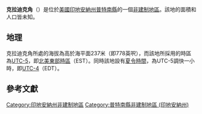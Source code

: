 {{noteTA
|G1=USState
|G2=地名
|G3=Unit
}}
{{Infobox settlement
|official_name            = 克拉迪克角
|native_name = Cradick Corner
|settlement_type          = [[非建制地區|非建制地區]]
|image_skyline            = 
|imagesize                = 
|pushpin_map              = USA Indiana
|pushpin_label            = 克拉迪克角
|pushpin_label_position   = top
|pushpin_map_caption      = 克拉迪克角在印地安納州的位置
|subdivision_type         = [[世界政區索引|國家]]
|subdivision_type1        = [[美国州份|州份]]
|subdivision_type2        = [[印地安納州行政区划|縣]]
|subdivision_name         = [[美国|美国]]
|subdivision_name1        = [[印地安納州|印地安納州]]
|subdivision_name2        = [[普特南縣_(印地安納州)|普特南縣]]
|elevation_ft             = 778
|elevation_m              = 237
|area_total_km2           = 
|area_total_sq_mi         = 
|area_land_km2            = 
|area_land_sq_mi          = 
|area_water_km2           = 
|area_water_sq_mi         = 
|population_as_of         = 2010
|population_footnotes     = 
|population_total         = 
|population_metro         = 
|population_density_km2   = auto
|population_density_sq_mi = auto
|timezone                 = [[北美东部时区|北美东部时区]]
|utc_offset               = -5
|coordinates              = {{coord|39|32|38|N|86|48|21|W|display=inline,title}}
| coor_pinpoint           = 
| coordinates_footnotes   = 
|timezone_DST             = EDT
|utc_offset_DST           = -4
|postal_code_type         = [[美國郵區編號|郵區編號]]
|postal_code              = 46120
|area_code                = {{link-en|电话区号765|Area code 765|765}}
|blank_name = [[地名信息系统|GNIS ID]]
|blank_info = 433076<ref name="GNIS">{{cite gnis|433076|Cradick Corner}}</ref>
}}
'''克拉迪克角'''（{{lang-en|Cradick Corner}}）是位於[[美國|美國]][[印地安納州|印地安納州]][[普特南縣_(印地安納州)|普特南縣]]的一個[[非建制地區|非建制地區]]。該地的面積和人口皆未知。

== 地理 ==
克拉迪克角所處的海拔為高於海平面237米（即778英呎），而該地所採用的時區為[[UTC-5|UTC-5]]，即[[北美東部時區|北美東部時區]]（EST）。同時該地設有[[夏令時間|夏令時間]]，為UTC-5調快一小時，即[[UTC-4|UTC-4]]（EDT）。

== 參考文獻 ==
{{reflist}}

{{普特南縣 (印地安納州)}}

{{DEFAULTSORT:Cradick Corner}}
[[Category:印地安納州非建制地區|Category:印地安納州非建制地區]]
[[Category:普特南縣非建制地區_(印地安納州)|Category:普特南縣非建制地區 (印地安納州)]]

{{Indiana-geo-stub}}